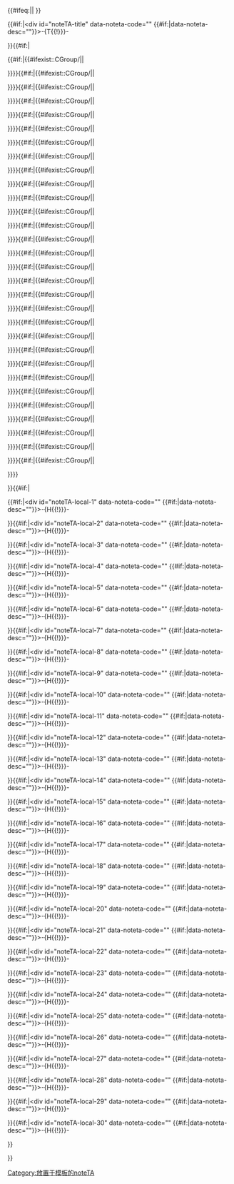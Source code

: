{{historical}}<includeonly>{{#ifeq:{{NAMESPACE}}|{{ns:10}}|{{mbox|text={{tl|noteTA}}通常不应放置于模板中。}}[[Category:放置于模板的noteTA]]
}}</includeonly>{{topicon|id=noteTA-topicon|image=Zh conversion icon m.svg|alt=本页使用了标题或全文手工转换|title=本页使用了标题或全文手工转换|link=|size=35px}}<div id="noteTA">{{#if:{{{T|}}}|<div id="noteTA-title" data-noteta-code="{{urlencode:{{{T|}}}}}" {{#if:{{{dt|}}}|data-noteta-desc="{{urlencode:{{{dt|}}}}}"}}>-{T{{!}}{{{T|}}}}-</div>}}{{#if:{{{G1|}}}{{{G2|}}}{{{G3|}}}{{{G4|}}}{{{G5|}}}{{{G6|}}}{{{G7|}}}{{{G8|}}}{{{G9|}}}{{{G10|}}}{{{G11|}}}{{{G12|}}}{{{G13|}}}{{{G14|}}}{{{G15|}}}{{{G16|}}}{{{G17|}}}{{{G18|}}}{{{G19|}}}{{{G20|}}}{{{G21|}}}{{{G22|}}}{{{G23|}}}{{{G24|}}}{{{G25|}}}{{{G26|}}}{{{G27|}}}{{{G28|}}}{{{G29|}}}{{{G30|}}}|<div id="noteTA-group">{{#if:{{{G1|}}}|{{#ifexist:{{ns:10}}:CGroup/{{{G1|}}}|{{CGroup/{{{G1|}}}}}|<div id="noteTA-group-{{anchorencode:{{{G1|}}}}}" data-noteta-group="{{{G1|}}}" class="noteTA-missing"></div>}}}}{{#if:{{{G2|}}}|{{#ifexist:{{ns:10}}:CGroup/{{{G2|}}}|{{CGroup/{{{G2|}}}}}|<div id="noteTA-group-{{anchorencode:{{{G2|}}}}}" data-noteta-group="{{{G2|}}}" class="noteTA-missing"></div>}}}}{{#if:{{{G3|}}}|{{#ifexist:{{ns:10}}:CGroup/{{{G3|}}}|{{CGroup/{{{G3|}}}}}|<div id="noteTA-group-{{anchorencode:{{{G3|}}}}}" data-noteta-group="{{{G3|}}}" class="noteTA-missing"></div>}}}}{{#if:{{{G4|}}}|{{#ifexist:{{ns:10}}:CGroup/{{{G4|}}}|{{CGroup/{{{G4|}}}}}|<div id="noteTA-group-{{anchorencode:{{{G4|}}}}}" data-noteta-group="{{{G4|}}}" class="noteTA-missing"></div>}}}}{{#if:{{{G5|}}}|{{#ifexist:{{ns:10}}:CGroup/{{{G5|}}}|{{CGroup/{{{G5|}}}}}|<div id="noteTA-group-{{anchorencode:{{{G5|}}}}}" data-noteta-group="{{{G5|}}}" class="noteTA-missing"></div>}}}}{{#if:{{{G6|}}}|{{#ifexist:{{ns:10}}:CGroup/{{{G6|}}}|{{CGroup/{{{G6|}}}}}|<div id="noteTA-group-{{anchorencode:{{{G6|}}}}}" data-noteta-group="{{{G6|}}}" class="noteTA-missing"></div>}}}}{{#if:{{{G7|}}}|{{#ifexist:{{ns:10}}:CGroup/{{{G7|}}}|{{CGroup/{{{G7|}}}}}|<div id="noteTA-group-{{anchorencode:{{{G7|}}}}}" data-noteta-group="{{{G7|}}}" class="noteTA-missing"></div>}}}}{{#if:{{{G8|}}}|{{#ifexist:{{ns:10}}:CGroup/{{{G8|}}}|{{CGroup/{{{G8|}}}}}|<div id="noteTA-group-{{anchorencode:{{{G8|}}}}}" data-noteta-group="{{{G8|}}}" class="noteTA-missing"></div>}}}}{{#if:{{{G9|}}}|{{#ifexist:{{ns:10}}:CGroup/{{{G9|}}}|{{CGroup/{{{G9|}}}}}|<div id="noteTA-group-{{anchorencode:{{{G9|}}}}}" data-noteta-group="{{{G9|}}}" class="noteTA-missing"></div>}}}}{{#if:{{{G10|}}}|{{#ifexist:{{ns:10}}:CGroup/{{{G10|}}}|{{CGroup/{{{G10|}}}}}|<div id="noteTA-group-{{anchorencode:{{{G10|}}}}}" data-noteta-group="{{{G10|}}}" class="noteTA-missing"></div>}}}}{{#if:{{{G11|}}}|{{#ifexist:{{ns:10}}:CGroup/{{{G11|}}}|{{CGroup/{{{G11|}}}}}|<div id="noteTA-group-{{anchorencode:{{{G11|}}}}}" data-noteta-group="{{{G11|}}}" class="noteTA-missing"></div>}}}}{{#if:{{{G12|}}}|{{#ifexist:{{ns:10}}:CGroup/{{{G12|}}}|{{CGroup/{{{G12|}}}}}|<div id="noteTA-group-{{anchorencode:{{{G12|}}}}}" data-noteta-group="{{{G12|}}}" class="noteTA-missing"></div>}}}}{{#if:{{{G13|}}}|{{#ifexist:{{ns:10}}:CGroup/{{{G13|}}}|{{CGroup/{{{G13|}}}}}|<div id="noteTA-group-{{anchorencode:{{{G13|}}}}}" data-noteta-group="{{{G13|}}}" class="noteTA-missing"></div>}}}}{{#if:{{{G14|}}}|{{#ifexist:{{ns:10}}:CGroup/{{{G14|}}}|{{CGroup/{{{G14|}}}}}|<div id="noteTA-group-{{anchorencode:{{{G14|}}}}}" data-noteta-group="{{{G14|}}}" class="noteTA-missing"></div>}}}}{{#if:{{{G15|}}}|{{#ifexist:{{ns:10}}:CGroup/{{{G15|}}}|{{CGroup/{{{G15|}}}}}|<div id="noteTA-group-{{anchorencode:{{{G15|}}}}}" data-noteta-group="{{{G15|}}}" class="noteTA-missing"></div>}}}}{{#if:{{{G16|}}}|{{#ifexist:{{ns:10}}:CGroup/{{{G16|}}}|{{CGroup/{{{G16|}}}}}|<div id="noteTA-group-{{anchorencode:{{{G16|}}}}}" data-noteta-group="{{{G16|}}}" class="noteTA-missing"></div>}}}}{{#if:{{{G17|}}}|{{#ifexist:{{ns:10}}:CGroup/{{{G17|}}}|{{CGroup/{{{G17|}}}}}|<div id="noteTA-group-{{anchorencode:{{{G17|}}}}}" data-noteta-group="{{{G17|}}}" class="noteTA-missing"></div>}}}}{{#if:{{{G18|}}}|{{#ifexist:{{ns:10}}:CGroup/{{{G18|}}}|{{CGroup/{{{G18|}}}}}|<div id="noteTA-group-{{anchorencode:{{{G18|}}}}}" data-noteta-group="{{{G18|}}}" class="noteTA-missing"></div>}}}}{{#if:{{{G19|}}}|{{#ifexist:{{ns:10}}:CGroup/{{{G19|}}}|{{CGroup/{{{G19|}}}}}|<div id="noteTA-group-{{anchorencode:{{{G19|}}}}}" data-noteta-group="{{{G19|}}}" class="noteTA-missing"></div>}}}}{{#if:{{{G20|}}}|{{#ifexist:{{ns:10}}:CGroup/{{{G20|}}}|{{CGroup/{{{G20|}}}}}|<div id="noteTA-group-{{anchorencode:{{{G20|}}}}}" data-noteta-group="{{{G20|}}}" class="noteTA-missing"></div>}}}}{{#if:{{{G21|}}}|{{#ifexist:{{ns:10}}:CGroup/{{{G21|}}}|{{CGroup/{{{G21|}}}}}|<div id="noteTA-group-{{anchorencode:{{{G21|}}}}}" data-noteta-group="{{{G21|}}}" class="noteTA-missing"></div>}}}}{{#if:{{{G22|}}}|{{#ifexist:{{ns:10}}:CGroup/{{{G22|}}}|{{CGroup/{{{G22|}}}}}|<div id="noteTA-group-{{anchorencode:{{{G22|}}}}}" data-noteta-group="{{{G22|}}}" class="noteTA-missing"></div>}}}}{{#if:{{{G23|}}}|{{#ifexist:{{ns:10}}:CGroup/{{{G23|}}}|{{CGroup/{{{G23|}}}}}|<div id="noteTA-group-{{anchorencode:{{{G23|}}}}}" data-noteta-group="{{{G23|}}}" class="noteTA-missing"></div>}}}}{{#if:{{{G24|}}}|{{#ifexist:{{ns:10}}:CGroup/{{{G24|}}}|{{CGroup/{{{G24|}}}}}|<div id="noteTA-group-{{anchorencode:{{{G24|}}}}}" data-noteta-group="{{{G24|}}}" class="noteTA-missing"></div>}}}}{{#if:{{{G25|}}}|{{#ifexist:{{ns:10}}:CGroup/{{{G25|}}}|{{CGroup/{{{G25|}}}}}|<div id="noteTA-group-{{anchorencode:{{{G25|}}}}}" data-noteta-group="{{{G25|}}}" class="noteTA-missing"></div>}}}}{{#if:{{{G26|}}}|{{#ifexist:{{ns:10}}:CGroup/{{{G26|}}}|{{CGroup/{{{G26|}}}}}|<div id="noteTA-group-{{anchorencode:{{{G26|}}}}}" data-noteta-group="{{{G26|}}}" class="noteTA-missing"></div>}}}}{{#if:{{{G27|}}}|{{#ifexist:{{ns:10}}:CGroup/{{{G27|}}}|{{CGroup/{{{G27|}}}}}|<div id="noteTA-group-{{anchorencode:{{{G27|}}}}}" data-noteta-group="{{{G27|}}}" class="noteTA-missing"></div>}}}}{{#if:{{{G28|}}}|{{#ifexist:{{ns:10}}:CGroup/{{{G28|}}}|{{CGroup/{{{G28|}}}}}|<div id="noteTA-group-{{anchorencode:{{{G28|}}}}}" data-noteta-group="{{{G28|}}}" class="noteTA-missing"></div>}}}}{{#if:{{{G29|}}}|{{#ifexist:{{ns:10}}:CGroup/{{{G29|}}}|{{CGroup/{{{G29|}}}}}|<div id="noteTA-group-{{anchorencode:{{{G29|}}}}}" data-noteta-group="{{{G29|}}}" class="noteTA-missing"></div>}}}}{{#if:{{{G30|}}}|{{#ifexist:{{ns:10}}:CGroup/{{{G30|}}}|{{CGroup/{{{G30|}}}}}|<div id="noteTA-group-{{anchorencode:{{{G30|}}}}}" data-noteta-group="{{{G30|}}}" class="noteTA-missing"></div>}}}}</div>}}{{#if:{{{1|}}}{{{2|}}}{{{3|}}}{{{4|}}}{{{5|}}}{{{6|}}}{{{7|}}}{{{8|}}}{{{9|}}}{{{10|}}}{{{11|}}}{{{12|}}}{{{13|}}}{{{14|}}}{{{15|}}}{{{16|}}}{{{17|}}}{{{18|}}}{{{19|}}}{{{20|}}}{{{21|}}}{{{22|}}}{{{23|}}}{{{24|}}}{{{25|}}}{{{26|}}}{{{27|}}}{{{28|}}}{{{29|}}}{{{30|}}}|<div id="noteTA-local">{{#if:{{{1|}}}|<div id="noteTA-local-1" data-noteta-code="{{urlencode:{{{1|}}}}}" {{#if:{{{d1|}}}|data-noteta-desc="{{urlencode:{{{d1|}}}}}"}}>-{H{{!}}{{{1|}}}}-</div>}}{{#if:{{{2|}}}|<div id="noteTA-local-2" data-noteta-code="{{urlencode:{{{2|}}}}}" {{#if:{{{d2|}}}|data-noteta-desc="{{urlencode:{{{d2|}}}}}"}}>-{H{{!}}{{{2|}}}}-</div>}}{{#if:{{{3|}}}|<div id="noteTA-local-3" data-noteta-code="{{urlencode:{{{3|}}}}}" {{#if:{{{d3|}}}|data-noteta-desc="{{urlencode:{{{d3|}}}}}"}}>-{H{{!}}{{{3|}}}}-</div>}}{{#if:{{{4|}}}|<div id="noteTA-local-4" data-noteta-code="{{urlencode:{{{4|}}}}}" {{#if:{{{d4|}}}|data-noteta-desc="{{urlencode:{{{d4|}}}}}"}}>-{H{{!}}{{{4|}}}}-</div>}}{{#if:{{{5|}}}|<div id="noteTA-local-5" data-noteta-code="{{urlencode:{{{5|}}}}}" {{#if:{{{d5|}}}|data-noteta-desc="{{urlencode:{{{d5|}}}}}"}}>-{H{{!}}{{{5|}}}}-</div>}}{{#if:{{{6|}}}|<div id="noteTA-local-6" data-noteta-code="{{urlencode:{{{6|}}}}}" {{#if:{{{d6|}}}|data-noteta-desc="{{urlencode:{{{d6|}}}}}"}}>-{H{{!}}{{{6|}}}}-</div>}}{{#if:{{{7|}}}|<div id="noteTA-local-7" data-noteta-code="{{urlencode:{{{7|}}}}}" {{#if:{{{d7|}}}|data-noteta-desc="{{urlencode:{{{d7|}}}}}"}}>-{H{{!}}{{{7|}}}}-</div>}}{{#if:{{{8|}}}|<div id="noteTA-local-8" data-noteta-code="{{urlencode:{{{8|}}}}}" {{#if:{{{d8|}}}|data-noteta-desc="{{urlencode:{{{d8|}}}}}"}}>-{H{{!}}{{{8|}}}}-</div>}}{{#if:{{{9|}}}|<div id="noteTA-local-9" data-noteta-code="{{urlencode:{{{9|}}}}}" {{#if:{{{d9|}}}|data-noteta-desc="{{urlencode:{{{d9|}}}}}"}}>-{H{{!}}{{{9|}}}}-</div>}}{{#if:{{{10|}}}|<div id="noteTA-local-10" data-noteta-code="{{urlencode:{{{10|}}}}}" {{#if:{{{d10|}}}|data-noteta-desc="{{urlencode:{{{d10|}}}}}"}}>-{H{{!}}{{{10|}}}}-</div>}}{{#if:{{{11|}}}|<div id="noteTA-local-11" data-noteta-code="{{urlencode:{{{11|}}}}}" {{#if:{{{d11|}}}|data-noteta-desc="{{urlencode:{{{d11|}}}}}"}}>-{H{{!}}{{{11|}}}}-</div>}}{{#if:{{{12|}}}|<div id="noteTA-local-12" data-noteta-code="{{urlencode:{{{12|}}}}}" {{#if:{{{d12|}}}|data-noteta-desc="{{urlencode:{{{d12|}}}}}"}}>-{H{{!}}{{{12|}}}}-</div>}}{{#if:{{{13|}}}|<div id="noteTA-local-13" data-noteta-code="{{urlencode:{{{13|}}}}}" {{#if:{{{d13|}}}|data-noteta-desc="{{urlencode:{{{d13|}}}}}"}}>-{H{{!}}{{{13|}}}}-</div>}}{{#if:{{{14|}}}|<div id="noteTA-local-14" data-noteta-code="{{urlencode:{{{14|}}}}}" {{#if:{{{d14|}}}|data-noteta-desc="{{urlencode:{{{d14|}}}}}"}}>-{H{{!}}{{{14|}}}}-</div>}}{{#if:{{{15|}}}|<div id="noteTA-local-15" data-noteta-code="{{urlencode:{{{15|}}}}}" {{#if:{{{d15|}}}|data-noteta-desc="{{urlencode:{{{d15|}}}}}"}}>-{H{{!}}{{{15|}}}}-</div>}}{{#if:{{{16|}}}|<div id="noteTA-local-16" data-noteta-code="{{urlencode:{{{16|}}}}}" {{#if:{{{d16|}}}|data-noteta-desc="{{urlencode:{{{d16|}}}}}"}}>-{H{{!}}{{{16|}}}}-</div>}}{{#if:{{{17|}}}|<div id="noteTA-local-17" data-noteta-code="{{urlencode:{{{17|}}}}}" {{#if:{{{d17|}}}|data-noteta-desc="{{urlencode:{{{d17|}}}}}"}}>-{H{{!}}{{{17|}}}}-</div>}}{{#if:{{{18|}}}|<div id="noteTA-local-18" data-noteta-code="{{urlencode:{{{18|}}}}}" {{#if:{{{d18|}}}|data-noteta-desc="{{urlencode:{{{d18|}}}}}"}}>-{H{{!}}{{{18|}}}}-</div>}}{{#if:{{{19|}}}|<div id="noteTA-local-19" data-noteta-code="{{urlencode:{{{19|}}}}}" {{#if:{{{d19|}}}|data-noteta-desc="{{urlencode:{{{d19|}}}}}"}}>-{H{{!}}{{{19|}}}}-</div>}}{{#if:{{{20|}}}|<div id="noteTA-local-20" data-noteta-code="{{urlencode:{{{20|}}}}}" {{#if:{{{d20|}}}|data-noteta-desc="{{urlencode:{{{d20|}}}}}"}}>-{H{{!}}{{{20|}}}}-</div>}}{{#if:{{{21|}}}|<div id="noteTA-local-21" data-noteta-code="{{urlencode:{{{21|}}}}}" {{#if:{{{d21|}}}|data-noteta-desc="{{urlencode:{{{d21|}}}}}"}}>-{H{{!}}{{{21|}}}}-</div>}}{{#if:{{{22|}}}|<div id="noteTA-local-22" data-noteta-code="{{urlencode:{{{22|}}}}}" {{#if:{{{d22|}}}|data-noteta-desc="{{urlencode:{{{d22|}}}}}"}}>-{H{{!}}{{{22|}}}}-</div>}}{{#if:{{{23|}}}|<div id="noteTA-local-23" data-noteta-code="{{urlencode:{{{23|}}}}}" {{#if:{{{d23|}}}|data-noteta-desc="{{urlencode:{{{d23|}}}}}"}}>-{H{{!}}{{{23|}}}}-</div>}}{{#if:{{{24|}}}|<div id="noteTA-local-24" data-noteta-code="{{urlencode:{{{24|}}}}}" {{#if:{{{d24|}}}|data-noteta-desc="{{urlencode:{{{d24|}}}}}"}}>-{H{{!}}{{{24|}}}}-</div>}}{{#if:{{{25|}}}|<div id="noteTA-local-25" data-noteta-code="{{urlencode:{{{25|}}}}}" {{#if:{{{d25|}}}|data-noteta-desc="{{urlencode:{{{d25|}}}}}"}}>-{H{{!}}{{{25|}}}}-</div>}}{{#if:{{{26|}}}|<div id="noteTA-local-26" data-noteta-code="{{urlencode:{{{26|}}}}}" {{#if:{{{d26|}}}|data-noteta-desc="{{urlencode:{{{d26|}}}}}"}}>-{H{{!}}{{{26|}}}}-</div>}}{{#if:{{{27|}}}|<div id="noteTA-local-27" data-noteta-code="{{urlencode:{{{27|}}}}}" {{#if:{{{d27|}}}|data-noteta-desc="{{urlencode:{{{d27|}}}}}"}}>-{H{{!}}{{{27|}}}}-</div>}}{{#if:{{{28|}}}|<div id="noteTA-local-28" data-noteta-code="{{urlencode:{{{28|}}}}}" {{#if:{{{d28|}}}|data-noteta-desc="{{urlencode:{{{d28|}}}}}"}}>-{H{{!}}{{{28|}}}}-</div>}}{{#if:{{{29|}}}|<div id="noteTA-local-29" data-noteta-code="{{urlencode:{{{29|}}}}}" {{#if:{{{d29|}}}|data-noteta-desc="{{urlencode:{{{d29|}}}}}"}}>-{H{{!}}{{{29|}}}}-</div>}}{{#if:{{{30|}}}|<div id="noteTA-local-30" data-noteta-code="{{urlencode:{{{30|}}}}}" {{#if:{{{d30|}}}|data-noteta-desc="{{urlencode:{{{d30|}}}}}"}}>-{H{{!}}{{{30|}}}}-</div>}}</div>}}</div><noinclude>
{{模板文档}}
<!-- 請在將分類與跨語言連結增加在 /doc 子頁面 -->
</noinclude>